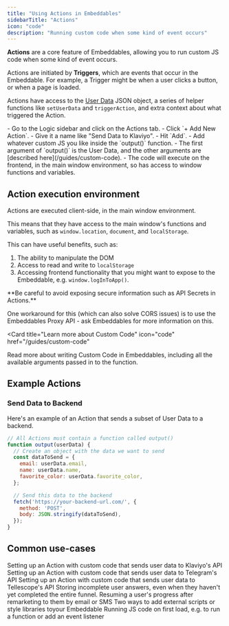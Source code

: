 ```yaml
---
title: "Using Actions in Embeddables"
sidebarTitle: "Actions"
icon: "code"
description: "Running custom code when some kind of event occurs"
---
```


**Actions** are a core feature of Embeddables, allowing you to run custom JS code when some kind of event occurs.

Actions are initiated by **Triggers**, which are events that occur in the Embeddable. For example, a Trigger might be when a user clicks a button, or when a page is loaded.

Actions have access to the [User Data](/features/user-data) JSON object, a series of helper functions like `setUserData` and `triggerAction`, and extra context about what triggered the Action.

<Steps>
  <Step title="Create a custom code Action">
    - Go to the Logic sidebar and click on the Actions tab.
    - Click `+ Add New Action`.
    - Give it a name like "Send Data to Klaviyo".
    - Hit `Add`.
  </Step>
  <Step title="Write your custom code">
    - Add whatever custom JS you like inside the `output()` function.
    - The first argument of `output()` is the User Data, and the other arguments
      are [described here](/guides/custom-code).
    - The code will execute on the frontend, in the main window environment,
      so has access to window functions and variables.
  </Step>

</Steps>

## Action execution environment

Actions are executed client-side, in the main window environment.

This means that they have access to the main window's functions and variables, such as `window.location`, `document`, and `localStorage`.

This can have useful benefits, such as:
1. The ability to manipulate the DOM
2. Access to read and write to `localStorage`
3. Accessing frontend functionality that you might want to expose to the Embeddable, e.g. `window.logInToApp()`.

<Warning>
  **Be careful to avoid exposing secure information such as API Secrets in Actions.**
  
  One workaround for this (which can also solve CORS issues) is to use the Embeddables Proxy API - ask Embeddables for more information on this.
</Warning>

<Card
  title="Learn more about Custom Code"
  icon="code"
  href="/guides/custom-code"
>
  Read more about writing Custom Code in Embeddables, including all the
  available arguments passed in to the function.
</Card>


## Example Actions

### Send Data to Backend

Here's an example of an Action that sends a subset of User Data to a backend.

```js
// All Actions must contain a function called output()
function output(userData) {
  // Create an object with the data we want to send
  const dataToSend = {
    email: userData.email,
    name: userData.name,
    favorite_color: userData.favorite_color,
  };

  // Send this data to the backend
  fetch('https://your-backend-url.com/', {
    method: 'POST',
    body: JSON.stringify(dataToSend),
  });
}
```

## Common use-cases

<CardGroup>
  <Card
    title="How To: Send Data to Klaviyo"
    href="/how-to/send-data-to-klaviyo"
  >
    Setting up an Action with custom code that sends user data to Klaviyo's API
  </Card>
  <Card
    title="How To: Send Data to Telegra MD"
    href="/how-to/send-data-to-telegra-md"
  >
    Setting up an Action with custom code that sends user data to Telegram's API
  </Card>
  <Card
    title="How To: Send Data to Tellescope"
    href="/how-to/send-data-to-tellescope"
  >
    Setting up an Action with custom code that sends user data to Tellescope's API
  </Card>
  <Card
    title="How To: Handle Partial Data Capture"
    href="/how-to/partial-data-capture"
  >
    Storing incomplete user answers, even when they haven't yet completed the entire funnel.
  </Card>
  <Card
    title="How To: Retrieve User Data on Different Device"
    href="/how-to/retrieve-user-data-on-different-device"
  >
    Resuming a user's progress after remarketing to them by email or SMS
  </Card>
  <Card
    title="How To: Add External Scripts"
    href="/how-to/add-external-scripts"
  >
    Two ways to add external scripts or style libraries toyour Embeddable
  </Card>
  <Card
    title="How To: Run custom code on Embeddable Load"
    href="/how-to/run-custom-code-on-load"
  >
    Running JS code on first load, e.g. to run a function or add an event listener
  </Card>
</CardGroup>
